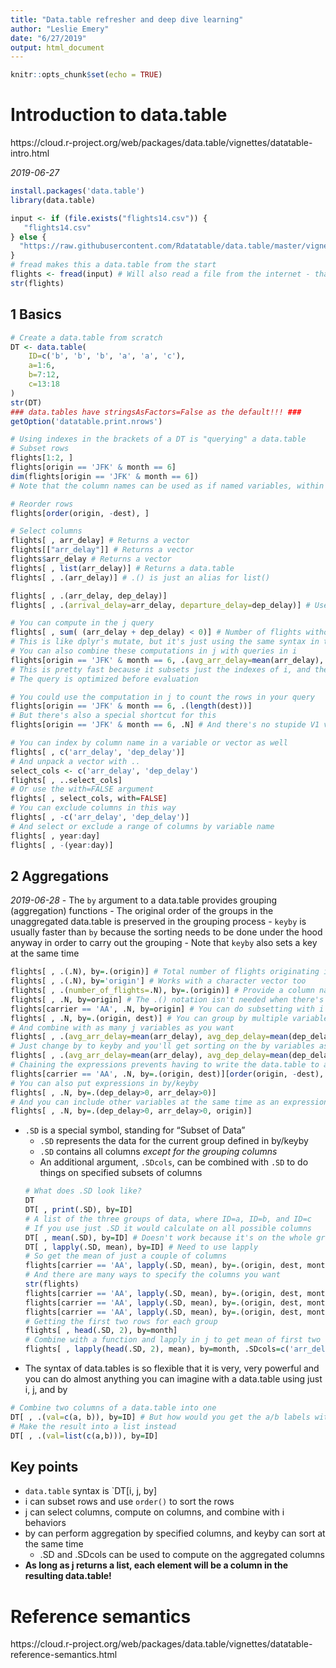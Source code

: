 ```yaml
---
title: "Data.table refresher and deep dive learning"
author: "Leslie Emery"
date: "6/27/2019"
output: html_document
---
```


```r
knitr::opts_chunk$set(echo = TRUE)
```

# Introduction to data.table
https://cloud.r-project.org/web/packages/data.table/vignettes/datatable-intro.html

*2019-06-27*
```r
install.packages('data.table')
library(data.table)
```

```r
input <- if (file.exists("flights14.csv")) {
   "flights14.csv"
} else {
  "https://raw.githubusercontent.com/Rdatatable/data.table/master/vignettes/flights14.csv"
}
# fread makes this a data.table from the start
flights <- fread(input) # Will also read a file from the internet - that's neat!
str(flights)
```

## 1 Basics
```r
# Create a data.table from scratch
DT <- data.table(
    ID=c('b', 'b', 'b', 'a', 'a', 'c'),
    a=1:6, 
    b=7:12,
    c=13:18
)
str(DT)
### data.tables have stringsAsFactors=False as the default!!! ###
getOption('datatable.print.nrows')

# Using indexes in the brackets of a DT is "querying" a data.table
# Subset rows
flights[1:2, ]
flights[origin == 'JFK' & month == 6]
dim(flights[origin == 'JFK' & month == 6])
# Note that the column names can be used as if named variables, within the brackets

# Reorder rows
flights[order(origin, -dest), ]

# Select columns
flights[ , arr_delay] # Returns a vector
flights[["arr_delay"]] # Returns a vector
flights$arr_delay # Returns a vector
flights[ , list(arr_delay)] # Returns a data.table
flights[ , .(arr_delay)] # .() is just an alias for list()

flights[ , .(arr_delay, dep_delay)]
flights[ , .(arrival_delay=arr_delay, departure_delay=dep_delay)] # Use the j query list to rename the selected columns

# You can compute in the j query
flights[ , sum( (arr_delay + dep_delay) < 0)] # Number of flights without any delay
# This is like dplyr's mutate, but it's just using the same syntax in the same place
# You can also combine these computations in j with queries in i
flights[origin == 'JFK' & month == 6, .(avg_arr_delay=mean(arr_delay), avg_dep_delay=mean(dep_delay))]
# This is pretty fast because it subsets just the indexes of i, and the right columns in j, before doing the computation
# The query is optimized before evaluation

# You could use the computation in j to count the rows in your query
flights[origin == 'JFK' & month == 6, .(length(dest))]
# But there's also a special shortcut for this
flights[origin == 'JFK' & month == 6, .N] # And there's no stupide V1 variable name

# You can index by column name in a variable or vector as well
flights[ , c('arr_delay', 'dep_delay')]
# And unpack a vector with ..
select_cols <- c('arr_delay', 'dep_delay')
flights[ , ..select_cols]
# Or use the with=FALSE argument
flights[ , select_cols, with=FALSE]
# You can exclude columns in this way
flights[ , -c('arr_delay', 'dep_delay')]
# And select or exclude a range of columns by variable name
flights[ , year:day]
flights[ , -(year:day)]
```

## 2 Aggregations
*2019-06-28*
- The `by` argument to a data.table provides grouping (aggregation) functions
- The original order of the groups in the unaggregated data.table is preserved in the grouping process
- `keyby` is usually faster than `by` because the sorting needs to be done under the hood anyway in order to carry out the grouping
    - Note that `keyby` also sets a key at the same time
```r
flights[ , .(.N), by=.(origin)] # Total number of flights originating in each airport
flights[ , .(.N), by='origin'] # Works with a character vector too
flights[ , .(number_of_flights=.N), by=.(origin)] # Provide a column name for the new aggregated variable
flights[ , .N, by=origin] # The .() notation isn't needed when there's just one variable in j or by
flights[carrier == 'AA', .N, by=origin] # You can do subsetting with i at the same time
flights[ , .N, by=.(origin, dest)] # You can group by multiple variables
# And combine with as many j variables as you want
flights[ , .(avg_arr_delay=mean(arr_delay), avg_dep_delay=mean(dep_delay)), by=.(origin, dest, month)]
# Just change by to keyby and you'll get sorting on the by variables as well
flights[ , .(avg_arr_delay=mean(arr_delay), avg_dep_delay=mean(dep_delay)), keyby=.(origin, dest, month)]
# Chaining the expressions prevents having to write the data.table to a new variable
flights[carrier == 'AA', .N, by=.(origin, dest)][order(origin, -dest), ]
# You can also put expressions in by/keyby
flights[ , .N, by=.(dep_delay>0, arr_delay>0)]
# And you can include other variables at the same time as an expression
flights[ , .N, by=.(dep_delay>0, arr_delay>0, origin)]
```

- `.SD` is a special symbol, standing for "Subset of Data"
    - `.SD` represents the data for the current group defined in by/keyby
    - `.SD` contains all columns *except for the grouping columns*
    - An additional argument, `.SDcols`, can be combined with `.SD` to do things on specified subsets of columns
```r
# What does .SD look like?
DT
DT[ , print(.SD), by=ID]
# A list of the three groups of data, where ID=a, ID=b, and ID=c
# If you use just .SD it would calculate on all possible columns
DT[ , mean(.SD), by=ID] # Doesn't work because it's on the whole group
DT[ , lapply(.SD, mean), by=ID] # Need to use lapply
# So get the mean of just a couple of columns
flights[carrier == 'AA', lapply(.SD, mean), by=.(origin, dest, month), .SDcols=c('arr_delay', 'dep_delay')]
# And there are many ways to specify the columns you want
str(flights)
flights[carrier == 'AA', lapply(.SD, mean), by=.(origin, dest, month), .SDcols=!c('year', 'day', 'carrier')]
flights[carrier == 'AA', lapply(.SD, mean), by=.(origin, dest, month), .SDcols=-c('year', 'day', 'carrier')]
flights[carrier == 'AA', lapply(.SD, mean), by=.(origin, dest, month), .SDcols=air_time:hour]
# Getting the first two rows for each group
flights[ , head(.SD, 2), by=month]
# Combine with a function and lapply in j to get mean of first two rows for arr_delay and dep_delay
flights[ , lapply(head(.SD, 2), mean), by=month, .SDcols=c('arr_delay', 'dep_delay')]
```

- The syntax of data.tables is so flexible that it is very, very powerful and you can do almost anything you can imagine with a data.table using just i, j, and by
```r
# Combine two columns of a data.table into one
DT[ , .(val=c(a, b)), by=ID] # But how would you get the a/b labels with this???
# Make the result into a list instead
DT[ , .(val=list(c(a,b))), by=ID]
```

## Key points
- `data.table` syntax is `DT[i, j, by]
- i can subset rows and use `order()` to sort the rows
- j can select columns, compute on columns, and combine with i behaviors
- by can perform aggregation by specified columns, and keyby can sort at the same time
    - .SD and .SDcols can be used to compute on the aggregated columns
- **As long as j returns a list, each element will be a column in the resulting data.table!**

# Reference semantics
https://cloud.r-project.org/web/packages/data.table/vignettes/datatable-reference-semantics.html

